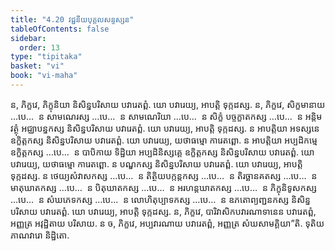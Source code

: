 ```yaml
---
title: "4.20 វជ្ជនីយបុគ្គលសន្ទស្សន"
tableOfContents: false
sidebar:
  order: 13
type: "tipitaka"
basket: "vi"
book: "vi-maha"
---
```



<DynamicBreadcrumb />

<Division number="233" book="vi-maha">

<Paragraph number="1070" book="vi-maha">
ន, ភិក្ខវេ, ភិក្ខុនិយា និសិន្នបរិសាយ បវារេតព្ពំ. យោ បវារេយ្យ, អាបត្តិ ទុក្កដស្ស. ន, ភិក្ខវេ, សិក្ខមានាយ …បេ…  ន សាមណេរស្ស …បេ…  ន សាមណេរិយា …បេ…  ន សិក្ខំ បច្ចក្ខាតកស្ស …បេ…  ន អន្តិមវត្ថុំ អជ្ឈាបន្នកស្ស និសិន្នបរិសាយ បវារេតព្ពំ. យោ បវារេយ្យ, អាបត្តិ ទុក្កដស្ស.
</Paragraph>

<Paragraph number="1071" book="vi-maha">
ន អាបត្តិយា អទស្សនេ ឧក្ខិត្តកស្ស និសិន្នបរិសាយ បវារេតព្ពំ. យោ បវារេយ្យ, យថាធម្មោ ការេតព្ពោ. ន អាបត្តិយា អប្បដិកម្មេ ឧក្ខិត្តកស្ស …បេ…  ន បាបិកាយ ទិដ្ឋិយា អប្បដិនិស្សគ្គេ ឧក្ខិត្តកស្ស និសិន្នបរិសាយ បវារេតព្ពំ. យោ បវារេយ្យ, យថាធម្មោ ការេតព្ពោ.
</Paragraph>

<Paragraph number="1072" book="vi-maha">
ន បណ្ឌកស្ស និសិន្នបរិសាយ បវារេតព្ពំ. យោ បវារេយ្យ, អាបត្តិ ទុក្កដស្ស. ន ថេយ្យសំវាសកស្ស …បេ…  ន តិត្ថិយបក្កន្តកស្ស …បេ…  ន តិរច្ឆានគតស្ស …បេ…  ន មាតុឃាតកស្ស …បេ…  ន បិតុឃាតកស្ស …បេ…  ន អរហន្តឃាតកស្ស …បេ…  ន ភិក្ខុនិទូសកស្ស …បេ…  ន សំឃភេទកស្ស …បេ…  ន លោហិតុប្បាទកស្ស …បេ…  ន ឧភតោព្យញ្ជនកស្ស និសិន្នបរិសាយ បវារេតព្ពំ. យោ បវារេយ្យ, អាបត្តិ ទុក្កដស្ស.
</Paragraph>

<Paragraph number="1073" book="vi-maha">
ន, ភិក្ខវេ, បារិវាសិកបវារណាទានេន បវារេតព្ពំ, អញ្ញត្រ អវុដ្ឋិតាយ បរិសាយ. ន ច, ភិក្ខវេ, អប្បវារណាយ បវារេតព្ពំ, អញ្ញត្រ សំឃសាមគ្គិយា”តិ.

</Paragraph>
</Division>

<Paragraph number="1074" type="center" book="vi-maha">
ទុតិយភាណវារោ និដ្ឋិតោ.
</Paragraph>